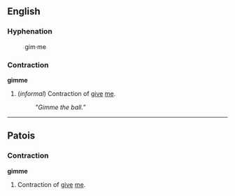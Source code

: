 ==English==

===Hyphenation===
:gim&middot;me

===Contraction===
'''gimme'''

# (''informal'') Contraction of [[give]] [[me]].
#:''"Gimme the ball."''

----

==Patois==

===Contraction===
'''gimme'''

# Contraction of [[give]] [[me]].